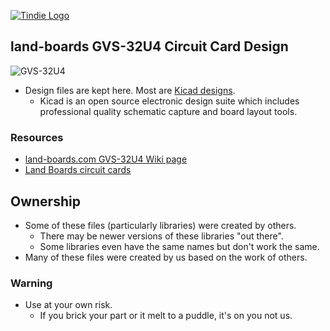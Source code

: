 <a href="https://www.tindie.com/products/land_boards/arduino-leonardo-compatible-with-gvs-pins-gvs-32/" ><img src="http://land-boards.com/tindie/tindie-larges-v2.png" alt="Tindie Logo"></img></a>


== land-boards GVS-32U4 Circuit Card Design ==

<img src="http://land-boards.com/blwiki/images/a/a3/GVS-32U4-X2-CCA-640-006.jpg" alt="GVS-32U4"></img>

* Design files are kept here. Most are [http://www.kicad-pcb.org/display/KICAD/KiCad+EDA+Software+Suite/ Kicad designs].
** Kicad is an open source electronic design suite which includes professional quality schematic capture and board layout tools.

=== Resources ===

* [http://land-boards.com/blwiki/index.php?title=GVS-32U4 land-boards.com GVS-32U4 Wiki page]
* [http://land-boards.com/blwiki/index.php Land Boards circuit cards]

== Ownership ==

* Some of these files (particularly libraries) were created by others.
** There may be newer versions of these libraries "out there".
** Some libraries even have the same names but don't work the same.
* Many of these files were created by us based on the work of others.

=== Warning ===

* Use at your own risk.
** If you brick your part or it melt to a puddle, it's on you not us.
